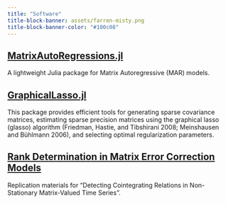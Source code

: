 ```yaml
---
title: "Software"
title-block-banner: assets/farren-misty.png
title-block-banner-color: "#100c08"
---
```


<style>

main {
    z-index: 100;
}

#title-block-header {
  margin-block-end: -25rem;
  position: relative;
  margin-top: 1px;
  height: 800px;
}

.quarto-title-banner {
  margin-block-end: 1rem;
  position: relative;
  margin-top: -10px;
  height: 85%;
}

</style>


## [MatrixAutoRegressions.jl](https://github.com/ivanuricardo/MatrixAutoRegressions.jl)
A lightweight Julia package for Matrix Autoregressive (MAR) models.

## [GraphicalLasso.jl](https://github.com/ivanuricardo/GraphicalLasso.jl)

This package provides efficient tools for generating sparse covariance matrices, estimating sparse precision matrices using the graphical lasso (glasso) algorithm (Friedman, Hastie, and Tibshirani 2008; Meinshausen and Bühlmann 2006), and selecting optimal regularization parameters.

## [Rank Determination in Matrix Error Correction Models](https://github.com/ivanuricardo/MECMrankdetermination)

Replication materials for "Detecting Cointegrating Relations in Non-Stationary Matrix-Valued Time Series".
 

